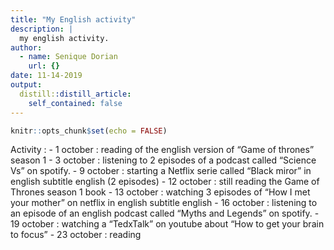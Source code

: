 ```yaml
---
title: "My English activity"
description: |
  my english activity.
author:
  - name: Senique Dorian
    url: {}
date: 11-14-2019
output:
  distill::distill_article:
    self_contained: false
---
```


```r
knitr::opts_chunk$set(echo = FALSE)
```

Activity :
- 1 october : reading of the english version of "Game of thrones" season 1
- 3 october : listening to 2 episodes of a podcast called "Science Vs" on spotify.
- 9 october : starting a Netflix serie called "Black miror" in english subtitle english (2 episodes)
- 12 october : still reading the Game of Thrones season 1 book 
- 13 october : watching 3 episodes of "How I met your mother" on netflix in english subtitle english
- 16 october : listening to an episode of an english podcast called "Myths and Legends" on spotify.
- 19 october : watching a "TedxTalk" on youtube about "How to get your brain to focus"
- 23 october : reading 

